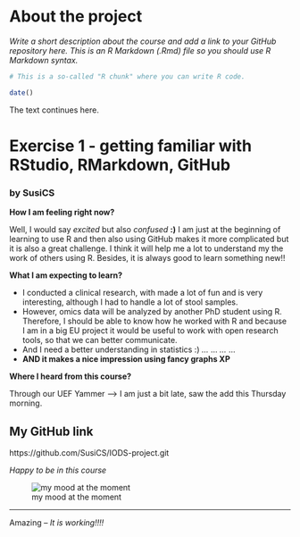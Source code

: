 
# About the project

*Write a short description about the course and add a link to your GitHub repository here. This is an R Markdown (.Rmd) file so you should use R Markdown syntax.*

```r
# This is a so-called "R chunk" where you can write R code.

date()

```
The text continues here.

# Exercise 1 - getting familiar with RStudio, RMarkdown, GitHub

### by SusiCS

**How I am feeling right now?**

Well, I would say *excited* but also *confused* **:)** I am just at the beginning of learning to use R and then also using GitHub makes it more complicated but it is also a great challenge. I think it will help me a lot to understand my the work of others using R. Besides, it is always good to learn something new!!

**What I am expecting to learn? **
 
* I conducted a clinical research, with made a lot of fun and is very interesting, although I had to handle a lot of stool samples. 
* However, omics data will be analyzed by another PhD student using R. Therefore, I should be able to know how he worked with R and because I am in a big EU project it would be useful to work with open research tools, so that we can better communicate.
* And I need a better understanding in statistics :)
*...
*...
*...
*...
* **AND it makes a nice impression using fancy graphs XP**

**Where I heard from this course?**

Through our UEF Yammer --> I am just a bit late, saw the add this Thursday morning.

## My GitHub link

https://github.com/SusiCS/IODS-project.git



*Happy to be in this course*

![my mood at the moment](https://media.giphy.com/media/26n7aEZAyO0HuyUzS/giphy.gif)

***
Amazing -- *It is working!!!!*
